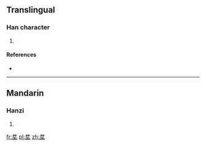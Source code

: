 ==Translingual==

===Han character===
{{Han char|rn=32|rad=土|as=04|sn=7|four=|canj=廿廿土 (TTG)}}

# {{defn|Han|sort=土04}}

====References====
* {{Han ref|kx=0226.050|dkj=04937|dj=0461.040|hdz=10421.060|uh=5753|ud=22355}}

----

==Mandarin==

===Hanzi===
{{cmn-hanzi|pin=[[xíng]] ([[xing2]])|wg=hsing<sup>2</sup>}}

# {{defn|Mandarin|sort=土04}}

[[fr:坓]]
[[pl:坓]]
[[zh:坓]]